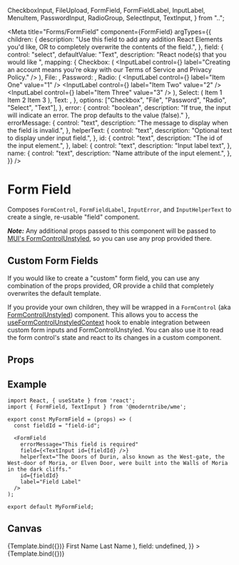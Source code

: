   CheckboxInput,
  FileUpload,
  FormField,
  FormFieldLabel,
  InputLabel,
  MenuItem,
  PasswordInput,
  RadioGroup,
  SelectInput,
  TextInput,
} from "..";

<Meta
  title="Forms/FormField"
  component={FormField}
  argTypes={{
    children: {
      description:
        "Use this field to add any addition React Elements you'd like, OR to completely overwrite the contents of the field.",
    },
    field: {
      control: "select",
      defaultValue: "Text",
      description: "React node(s) that you would like ",
      mapping: {
        Checkbox: (
          <InputLabel
            control={<CheckboxInput />}
            label="Creating an account means you’re okay with our Terms of Service and Privacy Policy."
          />
        ),
        File: <FileUpload />,
        Password: <PasswordInput />,
        Radio: (
          <RadioGroup>
            <InputLabel control={<Radio />} label="Item One" value="1" />
            <InputLabel control={<Radio />} label="Item Two" value="2" />
            <InputLabel control={<Radio />} label="Item Three" value="3" />
          </RadioGroup>
        ),
        Select: (
          <SelectInput placeholder="Select">
            <MenuItem id="item1" key="1" value="Item 1">
              Item 1
            </MenuItem>
            <MenuItem id="item2" key="2" value="Item 2">
              Item 2
            </MenuItem>
            <MenuItem id="item3" key="3" value="Item 3">
              Item 3
            </MenuItem>
          </SelectInput>
        ),
        Text: <TextInput />,
      },
      options: ["Checkbox", "File", "Password", "Radio", "Select", "Text"],
    },
    error: {
      control: "boolean",
      description: "If true, the input will indicate an error. The prop defaults to the value (false)."
    },
    errorMessage: {
      control: "text",
      description: "The message to display when the field is invalid.",
    },
    helperText: {
      control: "text",
      description: "Optional text to display under input field.",
    },
    id: {
      control: "text",
      description: "The id of the input element.",
    },
    label: {
      control: "text",
      description: "Input label text",
    },
    name: {
      control: "text",
      description: "Name attribute of the input element.",
    },
  }}
/>


# Form Field

Composes `FormControl`, `FormFieldLabel`, `InputError`, and `InputHelperText` to create a single, re-usable "field" component.

**_Note:_** Any additional props passed to this component will be passed to <a href="https://mui.com/base/react-form-control/" target="_blank">MUI's FormControlUnstyled</a>, so you can use any prop provided there.

## Custom Form Fields

If you would like to create a "custom" form field, you can use any combination of the props provided, OR provide a child that completely overwrites the default template.

If you provide your own children, they will be wrapped in a `FormControl` (aka <a href="https://mui.com/base/react-form-control/" target="_blank">FormControlUnstyled</a>) component. This allows you to access the <a href="https://mui.com/base/react-form-control/#useformcontrolunstyledcontext-hook" target="_blank">useFormControlUnstyledContext</a> hook to enable integration between custom form inputs and FormControlUnstyled. You can also use it to read the form control's state and react to its changes in a custom component.

## Props

<ArgsTable story="." />

## Example

```
import React, { useState } from 'react';
import { FormField, TextInput } from '@moderntribe/wme';

export const MyFormField = (props) => (
  const fieldId = "field-id";

  <FormField
    errorMessage="This field is required"
    field={<TextInput id={fieldId} />}
    helperText="The Doors of Durin, also known as the West-gate, the West-door of Moria, or Elven Door, were built into the Walls of Moria in the dark cliffs."
    id={fieldId}
    label="Field Label"
  />
);

export default MyFormField;
```

## Canvas

<Canvas>
  <Story
    name="Base"
    args={{
      label: "Field label",
    }}
  >
    {Template.bind({})}
  </Story>
  <Story
    name="Custom"
    args={{
      children: (
        <Grid container spacing={2}>
          <Grid item xs={6}>
            <FormFieldLabel>First Name</FormFieldLabel>
            <TextInput placeholder="First" />
          </Grid>
          <Grid item xs={6}>
            <FormFieldLabel>Last Name</FormFieldLabel>
            <TextInput placeholder="Last" />
          </Grid>
        </Grid>
      ),
      field: undefined,
    }}
  >
    {Template.bind({})}
  </Story>
</Canvas>
